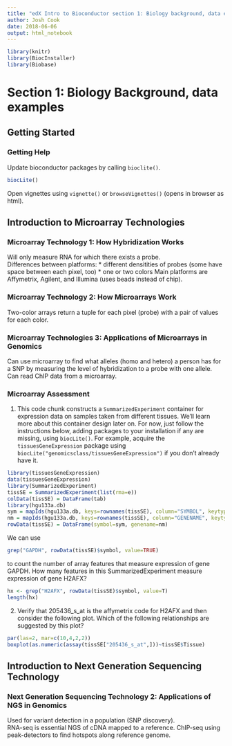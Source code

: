 ```yaml
---
title: "edX Intro to Bioconductor section 1: Biology background, data examples"
author: Josh Cook
date: 2018-06-06
output: html_notebook
---
```


```r
library(knitr)
library(BiocInstaller)
library(Biobase)
```

# Section 1: Biology Background, data examples
## Getting Started
### Getting Help
Update bioconductor packages by calling `bioclite()`.
```r
biocLite()
```
Open vignettes using `vignette()` or `browseVignettes()` (opens in browser as html).

## Introduction to Microarray Technologies
### Microarray Technology 1: How Hybridization Works
Will only measure RNA for which there exists a probe.  
Differences between platforms:
* different densitities of probes (some have space between each pixel, too)
* one or two colors
Main platforms are Affymetrix, Agilent, and Illumina (uses beads instead of chip).  

### Microarray Technology 2: How Microarrays Work
Two-color arrays return a tuple for each pixel (probe) with a pair of values for each color.

### Microarray Technologies 3: Applications of Microarrays in Genomics
Can use microarray to find what alleles (homo and hetero) a person has for a SNP by measuring the level of hybridization to a probe with one allele.  
Can read ChIP data from a microarray.

### Microarray Assessment
1. This code chunk constructs a `SummarizedExperiment` container for expression data on samples taken from different tissues. We'll learn more about this container design later on. For now, just follow the instructions below, adding packages to your installation if any are missing, using `biocLite()`. For example, acquire the `tissuesGeneExpression` package using `biocLite("genomicsclass/tissuesGeneExpression")` if you don't already have it.
```r
library(tissuesGeneExpression)
data(tissuesGeneExpression)
library(SummarizedExperiment)
tissSE = SummarizedExperiment(list(rma=e))
colData(tissSE) = DataFrame(tab)
library(hgu133a.db)
sym = mapIds(hgu133a.db, keys=rownames(tissSE), column="SYMBOL", keytype="PROBEID")
nm = mapIds(hgu133a.db, keys=rownames(tissSE), column="GENENAME", keytype="PROBEID")
rowData(tissSE) = DataFrame(symbol=sym, genename=nm) 
```

We can use
```r
grep("GAPDH", rowData(tissSE)$symbol, value=TRUE)
```
to count the number of array features that measure expression of gene GAPDH.
How many features in this SummarizedExperiment measure expression of gene H2AFX?
```r
hx <- grep("H2AFX", rowData(tissSE)$symbol, value=T)
length(hx)
```

2. Verify that 205436_s_at is the affymetrix code for H2AFX and then consider the following plot. Which of the following relationships are suggested by this plot?
```r
par(las=2, mar=c(10,4,2,2))
boxplot(as.numeric(assay(tissSE["205436_s_at",]))~tissSE$Tissue)
```
## Introduction to Next Generation Sequencing Technology
### Next Generation Sequencing Technology 2: Applications of NGS in Genomics
Used for variant detection in a population (SNP discovery).  
RNA-seq is essential NGS of cDNA mapped to a reference.
ChIP-seq using peak-detectors to find hotspots along reference genome.
